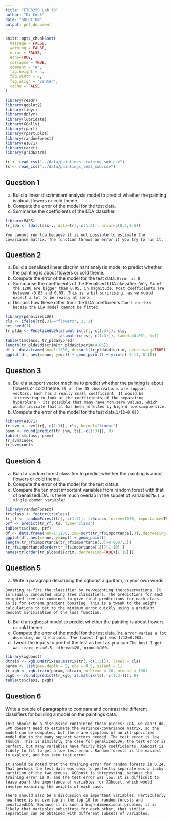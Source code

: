 ```yaml
---
title: "ETC3250 Lab 10"
author: "Di Cook"
date: "SOLUTION"
output: pdf_document
---
```


```r
knitr::opts_chunk$set(
  message = FALSE,
  warning = FALSE,
  error = FALSE, 
  echo=TRUE,
  collapse = TRUE,
  comment = "#",
  fig.height = 4,
  fig.width = 8,
  fig.align = "center",
  cache = FALSE
)
```

```r
library(readr)
library(ggplot2)
library(tidyr)
library(dplyr)
library(lubridate)
library(GGally)
library(rpart)
library(rpart.plot)
library(randomForest)
library(e1071)
library(caret)
library(gridExtra)
```


```r
tr <- read_csv("../data/paintings_training_sub.csv")
ts <- read_csv("../data/paintings_test_sub.csv")
```

## Question 1

a. Build a linear discriminant analysis model to predict whether the painting is about flowers or cold theme. 
b. Compute the error of the model for the test data.
c. Summarise the coefficients of the LDA classifier.

```r
library(MASS)
tr_lda <- lda(class~., data=tr[,-c(1,2)], prior=c(0.5,0.5))
```

`You cannot run lda because it is not possible to estimate the covariance matrix. The function throws an error if you try to run it.`

## Question 2

a. Build a penalised linear discriminant analysis model to predict whether the painting is about flowers or cold theme. 
b. Compute the error of the model for the test data. `Error is 0`
c. Summarise the coefficients of the Penalised LDA classifier.
`Only 84 of the 1200 are bigger than 0.05, in magnitude. Most coefficients are between -0.05 and 0.05. This is a bit surprising, as we would expect a lot to be really at zero.`
d. Discuss how these differ fomr the LDA coefficients.`Can't do this becase the LDA model cannot be fitted.`

```r
library(penalizedLDA)
cls <- ifelse(tr[,3]=="flowers", 2, 1)
set.seed(1)
tr_plda <- PenalizedLDA(as.matrix(tr[,-c(1:3)]), cls, 
                        as.matrix(ts[,-c(1:3)]), lambda=0.001, K=1)
table(ts$class, tr_plda$ypred)
length(tr_plda$discrim[tr_plda$discrim>0.05])
df <- data.frame(num=1:1200, dc=sort(tr_plda$discrim, decreasing=TRUE))
ggplot(df, aes(x=num, y=dc)) + geom_point() + ylim(c(-0.11, 0.11))
```

## Question 3

a. Build a support vector machine to predict whether the painting is about flowers or cold theme. `35 of the 45 observations are support vectors. Each has a really small coefficient. It would be interesting to look at the coefficients of the separating hyperplane - its possible that many have non-zero values, which would indicate that it has been affected by high-d low sample size.`
b. Compute the error of the model for the test data.`1/12=0.083`


```r
library(e1071)
tr_svm <- svm(tr[,-c(1:3)], cls, kernel="linear")
psvm <- round(predict(tr_svm, ts[,-c(1:3)]), 0)
table(ts$class, psvm)
tr_svm$index
tr_svm$coefs
```

## Question 4

a. Build a random forest classifier to predict whether the painting is about flowers or cold theme. 
b. Compute the error of the model for the test data.`0`
c. Compare the ten most important variables from random forest with that of penalizedLDA. Is there much overlap in the subset of variables?`Not a single common variable!`

```r
library(randomForest)
tr$class <- factor(tr$class)
tr_rf <- randomForest(tr[,-c(1:3)], tr$class, ntree=1000, importance=TRUE)
prf <- predict(tr_rf, ts, type="class")
table(ts$class, prf)
df <- data.frame(num=1:1200, imp=sort(tr_rf$importance[,3], decreasing=TRUE))
ggplot(df, aes(x=num, y=imp)) + geom_point() 
length(tr_rf$importance[tr_rf$importance[,3]>0.0007,3])
tr_rf$importance[order(tr_rf$importance[,3])[1:10],]
names(tr[order(tr_plda$discrim, decreasing=TRUE)[1:10]])
```

## Question 5

a. Write a paragraph describing the xgboost algorithm, in your own words.

`Boosting re-fits the classifier by re-weighting the observations. It is usually conducted using tree classifiers. The predictions for each weighted tree are combined to give final predictions for each class. XG is for extreme gradient boosting. This is a tweak to the weight calculations to get to the minimum error quickly using a gradient descent minimisation of the loss function.`

b. Build an xgboost model to predict whether the painting is about flowers or cold theme. 
c. Compute the error of the model for the test data.`The arror varies a lot depending on the inputs. The lowest I got was 1/12=0.083.`
d. Tweak the inputs to predict the test as best as you can.`The best I got was using eta=0.5, nthread=20, nround=100.`

```r
library(xgboost)
dtrain <- xgb.DMatrix(as.matrix(tr[,-c(1:3)]), label = cls)
param <- list(max.depth = 2, eta = 0.5, silent = 1)
tr_xgb <- xgb.train(param, dtrain, nthread = 20, nround = 100)
pxgb <- round(predict(tr_xgb, as.matrix(ts[,-c(1:3)])), 0)
table(ts$class, pxgb)
```

## Question 6

Write a couple of paragraphs to compare and contrast the different classifiers for building a model on the paintings data.

`This should be a discussion containing these pieces: LDA, we can't do. SVM doesn't need to estimate the variance-covariance matrix, so the model can be computed, but there are symptoms of an ill-specified model due to the many support vectors needed. The test error is low, though. This is similarly the case for penalizedLDA, the test error is perfect, but many variables have fairly high coefficients. XGBoost is fiddly to fit to get a low test error. Random forests is the easiest to explain, and has zero test error.`

`It should be noted that the training error for random forests is 0.24. That perhaps the test data was easy to perfectly separate was a lucky partition of the two groups. XGBoost is interesting, because the training error is 0, and the test error was low. It is difficult to tease apart the importance of variables for XGboost, which would involve examining the weights of each case.`

`There should also be a discussion on important variables. Particularly how there is no overlap in the top 10 for random forests and penalizedLDA. Because it is such a high-dimensional problem, it is likely that variables substitute for each other, that similar separation can be obtained with different subsets of variables.`

